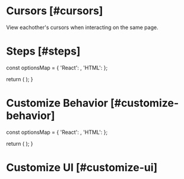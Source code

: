 
# Cursors [#cursors]

<Subheading>View eachother's cursors when interacting on the same page.</Subheading>
<CursorDemo />

# Steps [#steps]

  const optionsMap = {
    'React': <ReactCursorOverview sectionId="steps" />,
    'HTML': <HTMLCursorOverview sectionId="steps" />
  };

  return (
    <StepTabs optionsMap={optionsMap} />
  );
}

<CursorSteps />

# Customize Behavior [#customize-behavior]

  const optionsMap = {
    'React': <ReactCursorCustom sectionId="customize-behavior" />,
    'HTML': <HTMLCursorCustom sectionId="customize-behavior" />
  };

  return (
    <StepTabs optionsMap={optionsMap} />
  );
}

<CursorCustomizeBehavior />

# Customize UI [#customize-ui]